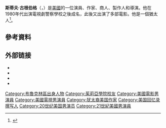 {{Infobox person
| name = 史提夫·賈騰柏格
| image = Steve Guttenberg 2013.jpg
| caption =
| birth_name = Steven Robert Guttenberg
| birth_date = {{Birth date and age|1958|8|24}}
| birth_place = 美國紐約布魯克林
| occupation = Actor, Author, etc.
| years_active = 1977–現在
| spouse = {{marriage|Denise Bixler|1988|1992}}
}}
'''斯蒂夫·古根伯格'''（{{lang-en|Steven Robert "Steve" Guttenberg}}，{{bd|1958年|8月24日||}}）是[[美國|美國]]的一位演員、作家、商人、製作人和導演。他在1980年代出演電視劇警察學校之後成名，此後又出演了多部電影。他是一個猶太人<ref name="journal">{{cite news | title = P.S., Your Mensch Is Dead—for Now | first = Michael | last = Aushenker | url = http://www.jewishjournal.com/home/preview.php?id=9963 | work = Jewish Journal | date = January 23, 2003 | publisher = JewishJournal.com | accessdate = October 13, 2011 | archive-date = 2014-10-21 | archive-url = https://web.archive.org/web/20141021210024/http://www.jewishjournal.com/arts/article/ps_your_menschis_dead_for_now_20030124 | dead-url = no }}</ref>。

==參考資料==
{{Reflist}}

== 外部链接 ==
{{Commons category|Steve Guttenberg}}
* {{Official website|http://www.steveguttenberg.com}}
* {{IMDb name|430}}
* {{IBDB name|89918}}
* {{iobdb|22356}}

{{Authority control}}

{{DEFAULTSORT:Guttenberg, Steve}}
[[Category:布魯克林區出身人物|Category:布魯克林區出身人物]]
[[Category:茱莉亞學院校友|Category:茱莉亞學院校友]]
[[Category:美國電影男演員|Category:美國電影男演員]]
[[Category:美國電視男演員|Category:美國電視男演員]]
[[Category:犹太裔美国作家|Category:犹太裔美国作家]]
[[Category:美国回忆录撰写人|Category:美国回忆录撰写人]]
[[Category:20世纪美国男演员|Category:20世纪美国男演员]]
[[Category:21世紀美國男演員|Category:21世紀美國男演員]]